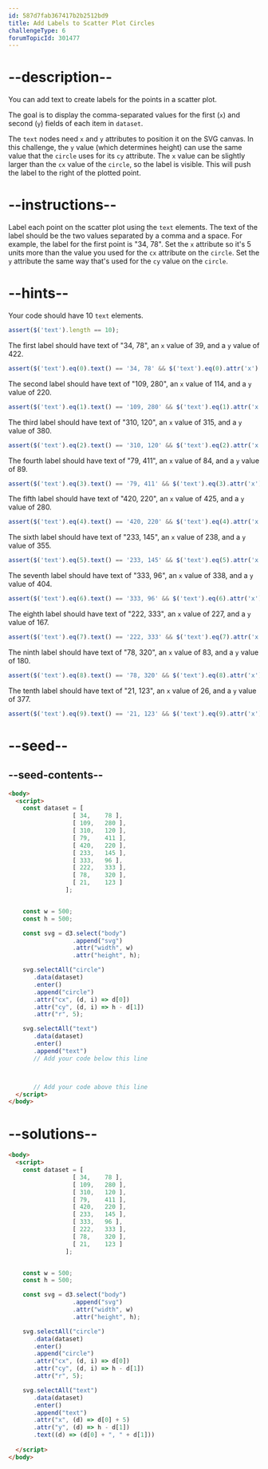 ```yaml
---
id: 587d7fab367417b2b2512bd9
title: Add Labels to Scatter Plot Circles
challengeType: 6
forumTopicId: 301477
---
```


# --description--

You can add text to create labels for the points in a scatter plot.

The goal is to display the comma-separated values for the first (`x`) and second (`y`) fields of each item in `dataset`.

The `text` nodes need `x` and `y` attributes to position it on the SVG canvas. In this challenge, the `y` value (which determines height) can use the same value that the `circle` uses for its `cy` attribute. The `x` value can be slightly larger than the `cx` value of the `circle`, so the label is visible. This will push the label to the right of the plotted point.

# --instructions--

Label each point on the scatter plot using the `text` elements. The text of the label should be the two values separated by a comma and a space. For example, the label for the first point is "34, 78". Set the `x` attribute so it's 5 units more than the value you used for the `cx` attribute on the `circle`. Set the `y` attribute the same way that's used for the `cy` value on the `circle`.

# --hints--

Your code should have 10 `text` elements.

```js
assert($('text').length == 10);
```

The first label should have text of "34, 78", an `x` value of 39, and a `y` value of 422.

```js
assert($('text').eq(0).text() == '34, 78' && $('text').eq(0).attr('x') == '39' && $('text').eq(0).attr('y') == '422');
```

The second label should have text of "109, 280", an `x` value of 114, and a `y` value of 220.

```js
assert($('text').eq(1).text() == '109, 280' && $('text').eq(1).attr('x') == '114' && $('text').eq(1).attr('y') == '220');
```

The third label should have text of "310, 120", an `x` value of 315, and a `y` value of 380.

```js
assert($('text').eq(2).text() == '310, 120' && $('text').eq(2).attr('x') == '315' && $('text').eq(2).attr('y') == '380');
```

The fourth label should have text of "79, 411", an `x` value of 84, and a `y` value of 89.

```js
assert($('text').eq(3).text() == '79, 411' && $('text').eq(3).attr('x') == '84' && $('text').eq(3).attr('y') == '89');
```

The fifth label should have text of "420, 220", an `x` value of 425, and a `y` value of 280.

```js
assert($('text').eq(4).text() == '420, 220' && $('text').eq(4).attr('x') == '425' && $('text').eq(4).attr('y') == '280');
```

The sixth label should have text of "233, 145", an `x` value of 238, and a `y` value of 355.

```js
assert($('text').eq(5).text() == '233, 145' && $('text').eq(5).attr('x') == '238' && $('text').eq(5).attr('y') == '355');
```

The seventh label should have text of "333, 96", an `x` value of 338, and a `y` value of 404.

```js
assert($('text').eq(6).text() == '333, 96' && $('text').eq(6).attr('x') == '338' && $('text').eq(6).attr('y') == '404');
```

The eighth label should have text of "222, 333", an `x` value of 227, and a `y` value of 167.

```js
assert($('text').eq(7).text() == '222, 333' && $('text').eq(7).attr('x') == '227' && $('text').eq(7).attr('y') == '167');
```

The ninth label should have text of "78, 320", an `x` value of 83, and a `y` value of 180.

```js
assert($('text').eq(8).text() == '78, 320' && $('text').eq(8).attr('x') == '83' && $('text').eq(8).attr('y') == '180');
```

The tenth label should have text of "21, 123", an `x` value of 26, and a `y` value of 377.

```js
assert($('text').eq(9).text() == '21, 123' && $('text').eq(9).attr('x') == '26' && $('text').eq(9).attr('y') == '377');
```

# --seed--

## --seed-contents--

```html
<body>
  <script>
    const dataset = [
                  [ 34,    78 ],
                  [ 109,   280 ],
                  [ 310,   120 ],
                  [ 79,    411 ],
                  [ 420,   220 ],
                  [ 233,   145 ],
                  [ 333,   96 ],
                  [ 222,   333 ],
                  [ 78,    320 ],
                  [ 21,    123 ]
                ];


    const w = 500;
    const h = 500;

    const svg = d3.select("body")
                  .append("svg")
                  .attr("width", w)
                  .attr("height", h);

    svg.selectAll("circle")
       .data(dataset)
       .enter()
       .append("circle")
       .attr("cx", (d, i) => d[0])
       .attr("cy", (d, i) => h - d[1])
       .attr("r", 5);

    svg.selectAll("text")
       .data(dataset)
       .enter()
       .append("text")
       // Add your code below this line



       // Add your code above this line
  </script>
</body>
```

# --solutions--

```html
<body>
  <script>
    const dataset = [
                  [ 34,    78 ],
                  [ 109,   280 ],
                  [ 310,   120 ],
                  [ 79,    411 ],
                  [ 420,   220 ],
                  [ 233,   145 ],
                  [ 333,   96 ],
                  [ 222,   333 ],
                  [ 78,    320 ],
                  [ 21,    123 ]
                ];


    const w = 500;
    const h = 500;

    const svg = d3.select("body")
                  .append("svg")
                  .attr("width", w)
                  .attr("height", h);

    svg.selectAll("circle")
       .data(dataset)
       .enter()
       .append("circle")
       .attr("cx", (d, i) => d[0])
       .attr("cy", (d, i) => h - d[1])
       .attr("r", 5);

    svg.selectAll("text")
       .data(dataset)
       .enter()
       .append("text")
       .attr("x", (d) => d[0] + 5)
       .attr("y", (d) => h - d[1])
       .text((d) => (d[0] + ", " + d[1]))
       
  </script>
</body>
```
